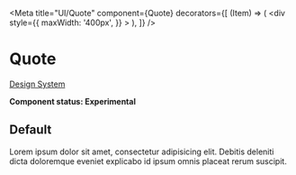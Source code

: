 
<Meta
  title="UI/Quote"
  component={Quote}
  decorators={[
    (Item) => (
      <div
        style={{
          maxWidth: '400px',
        }}
      >
        <Item />
      </div>
    ),
  ]}
/>

# Quote

[Design System](https://designsystem.amsterdam.nl/7awj1hc9f/p/2516d8-quotehttps://designsystem.amsterdam.nl/7awj1hc9f/p/2516d8-quote)

**Component status: Experimental**

## Default

<Preview>
  <Story name="Default">
    <Quote>
      Lorem ipsum dolor sit amet, consectetur adipisicing elit. Debitis deleniti
      dicta doloremque eveniet explicabo id ipsum omnis placeat rerum suscipit.
    </Quote>
  </Story>
</Preview>
